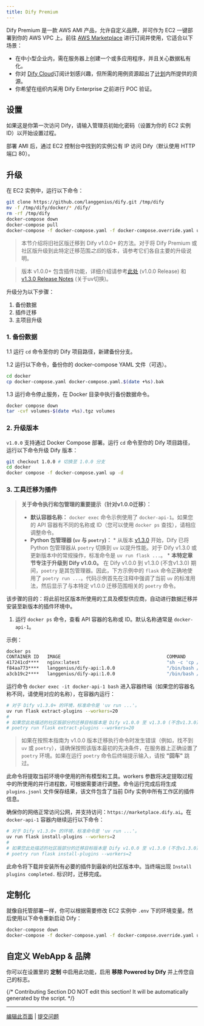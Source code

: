```yaml
---
title: Dify Premium
---
```


Dify Premium 是一款 AWS AMI 产品，允许自定义品牌，并可作为 EC2 一键部署到你的 AWS VPC 上。前往 [AWS Marketplace](https://aws.amazon.com/marketplace/pp/prodview-t22mebxzwjhu6) 进行订阅并使用，它适合以下场景：

* 在中小型企业内，需在服务器上创建一个或多应用程序，并且关心数据私有化。
* 你对 [Dify Cloud](/zh-hans/getting-started/cloud)订阅计划感兴趣，但所需的用例资源超出了[计划](https://dify.ai/pricing)内所提供的资源。
* 你希望在组织内采用 Dify Enterprise 之前进行 POC 验证。

## 设置

如果这是你第一次访问 Dify，请输入管理员初始化密码（设置为你的 EC2 实例 ID）以开始设置过程。

部署 AMI 后，通过 EC2 控制台中找到的实例公有 IP 访问 Dify（默认使用 HTTP 端口 80）。

## 升级

在 EC2 实例中，运行以下命令：

```bash
git clone https://github.com/langgenius/dify.git /tmp/dify
mv -f /tmp/dify/docker/* /dify/
rm -rf /tmp/dify
docker-compose down
docker-compose pull
docker-compose -f docker-compose.yaml -f docker-compose.override.yaml up -d
```

<Accordion title="将版本升级至 v1.0.0+">

> 本节介绍将旧社区版迁移到 Dify v1.0.0+ 的方法。对于将 Dify Premium 或社区版升级到此特定迁移范围*之后*的版本，请参考它们各自主要的升级说明。

> 版本 v1.0.0+ 包含插件功能，详细介绍请参考[此处](https://github.com/langgenius/dify/releases/tag/1.0.0) (v1.0.0 Release) 和 [v1.3.0 Release Notes](https://github.com/langgenius/dify/releases/tag/1.3.0) (关于uv切换)。

升级分为以下步骤：

1. 备份数据
2. 插件迁移
3. 主项目升级

### 1. 备份数据

1.1 运行 `cd` 命令至你的 Dify 项目路径，新建备份分支。

1.2 运行以下命令，备份你的 docker-compose YAML 文件（可选）。

```bash
cd docker
cp docker-compose.yaml docker-compose.yaml.$(date +%s).bak
```

1.3 运行命令停止服务，在 Docker 目录中执行备份数据命令。

```bash
docker compose down
tar -cvf volumes-$(date +%s).tgz volumes
```

### 2. 升级版本

`v1.0.0` 支持通过 Docker Compose 部署。运行 `cd` 命令至你的 Dify 项目路径，运行以下命令升级 Dify 版本：

```bash
git checkout 1.0.0 # 切换至 1.0.0 分支
cd docker
docker compose -f docker-compose.yaml up -d
```

### 3. 工具迁移为插件

> **关于命令执行和包管理的重要提示（针对v1.0.0迁移）：**
> *   **默认容器名称：** `docker exec` 命令示例使用了 `docker-api-1`。如果您的 API 容器有不同的名称或 ID（您可以使用 `docker ps` 查找），请相应调整命令。
> *   **Python 包管理器 (`uv` 与 `poetry`)：**
    *   从版本 [v1.3.0](https://github.com/langgenius/dify/releases/tag/1.3.0) 开始，Dify 已将 Python 包管理器从 `poetry` 切换到 `uv` 以提升性能。对于 Dify v1.3.0 或更新版本中的常规操作，标准命令是 `uv run flask ...`。
    *   **本特定章节专注于升级到 Dify v1.0.0。** 在 Dify v1.0.0 到 v1.3.0 (不含v1.3.0) 期间，`poetry` 是其包管理器。因此，下方示例中的 `flask` 命令正确地使用了 `poetry run ...`。代码示例首先在注释中强调了当前 `uv` 的标准用法，然后显示了与本特定 v1.0.0 迁移范围相关的 `poetry` 命令。

该步骤的目的：将此前社区版本所使用的工具及模型供应商，自动进行数据迁移并安装至新版本的插件环境中。

1. 运行 `docker ps` 命令，查看 API 容器的名称或 ID。默认名称通常是 `docker-api-1`。

示例：

```bash
docker ps
CONTAINER ID   IMAGE                                       COMMAND                  CREATED       STATUS                 PORTS                                                                                                                             NAMES
417241cd****   nginx:latest                                "sh -c 'cp /docker-e…"   3 hours ago   Up 3 hours             0.0.0.0:80->80/tcp, :::80->80/tcp, 0.0.0.0:443->443/tcp, :::443->443/tcp                                                          docker-nginx-1
f84aa773****   langgenius/dify-api:1.0.0                   "/bin/bash /entrypoi…"   3 hours ago   Up 3 hours             5001/tcp                                                                                                                          docker-worker-1
a3cb19c2****   langgenius/dify-api:1.0.0                   "/bin/bash /entrypoi…"   3 hours ago   Up 3 hours             5001/tcp                                                                                                                          docker-api-1
```

运行命令 `docker exec -it docker-api-1 bash` 进入容器终端（如果您的容器名称不同，请使用对应的名称），在容器内运行：

```bash
# 对于 Dify v1.3.0+ 的环境，标准命令是 'uv run ...'。
uv run flask extract-plugins --workers=20
#
# 如果您此处描述的社区版部分的迁移目标版本是 Dify v1.0.0 至 v1.3.0 (不含v1.3.0) 之间，请使用 'poetry':
# poetry run flask extract-plugins --workers=20
```

> 如果在按照本指南为 v1.0.0 版本迁移执行命令时发生错误（例如，找不到 `uv` 或 `poetry`），请确保按照该版本最初的先决条件，在服务器上正确设置了 `poetry` 环境。如果在运行 `poetry` 命令后终端提示输入，请按 **"回车"** 跳过。

此命令将提取当前环境中使用的所有模型和工具。workers 参数将决定提取过程中的所使用的并行进程数，可根据需要进行调整。命令运行完成后将生成 `plugins.jsonl` 文件保存结果，该文件包含了当前 Dify 实例中所有工作区的插件信息。

确保你的网络正常访问公网，并支持访问：`https://marketplace.dify.ai`。在 `docker-api-1` 容器内继续运行以下命令：

```bash
# 对于 Dify v1.3.0+ 的环境，标准命令是 'uv run ...'。
uv run flask install-plugins --workers=2
#
# 如果您此处描述的社区版部分的迁移目标版本是 Dify v1.0.0 至 v1.3.0 (不含v1.3.0) 之间，请使用 'poetry':
# poetry run flask install-plugins --workers=2
```

此命令将下载并安装所有必要的插件到最新的社区版本中。当终端出现 `Install plugins completed.` 标识时，迁移完成。

</Accordion>

## 定制化

就像自托管部署一样，你可以根据需要修改 EC2 实例中 `.env` 下的环境变量。然后使用以下命令重新启动 Dify：

```bash
docker-compose down
docker-compose -f docker-compose.yaml -f docker-compose.override.yaml up -d
```

## 自定义 WebApp & 品牌

你可以在设置里的 **定制** 中启用此功能，启用 **移除 Powered by Dify** 并上传您自己的标志。

{/*
Contributing Section
DO NOT edit this section!
It will be automatically generated by the script.
*/}

---

[编辑此页面](https://github.com/langgenius/dify-docs/edit/main/zh-hans/self-hosting/dify-premium.mdx) | [提交问题](https://github.com/langgenius/dify-docs/issues/new?template=docs.yml)

